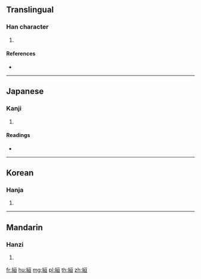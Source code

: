 {{character info/new}}
==Translingual==

===Han character===
{{Han char|rn=120|rad=糸|as=06|sn=12|four=|canj=VFMAM}}

# {{defn|Han|sort=糸06}}

====References====
* {{Han ref|kx=0922.140|dkj=27415|dj=1357.040|hdz=53391.040|uh=7D59|ud=32089}}

----

==Japanese==

===Kanji===
{{ja-kanji|grade=|rs=糸06}}

# {{defn|lang=ja|sort=糸06}}

====Readings====
* {{ja-readings|on=[[かん]] (kan), [[がん]] (gan), [[こう]] (kō)|kun=[[くみひも]] (kumihimo)|nanori=}}

----

==Korean==

===Hanja===
{{ko-hanja|hangeul=환|eumhun=|rv=hwan|mr=hwan|y=hwan}}

# {{defn|lang=ko|sort=糸06}}

----

==Mandarin==

===Hanzi===
{{cmn-hanzi|pin=[[gēng]] ([[geng1]])|wg=keng<sup>1</sup>}}

# {{defn|lang=cmn|sort=糸06}}

[[fr:絙]]
[[hu:絙]]
[[mg:絙]]
[[pl:絙]]
[[th:絙]]
[[zh:絙]]
